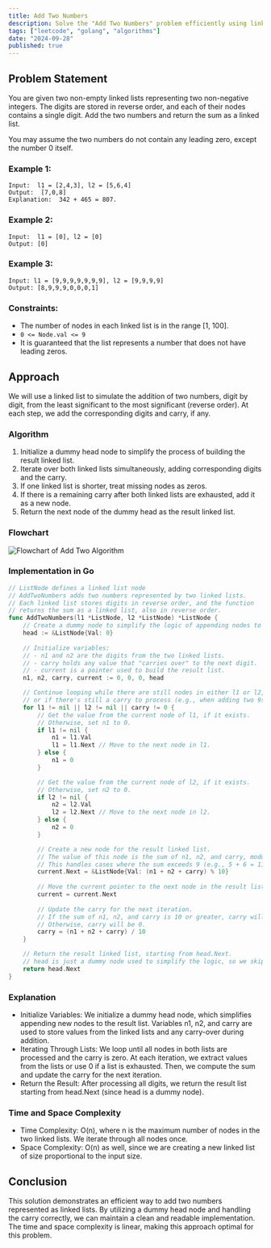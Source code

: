 ```yaml
---
title: Add Two Numbers
description: Solve the "Add Two Numbers" problem efficiently using linked lists in Go.
tags: ["leetcode", "golang", "algorithms"]
date: "2024-09-28"
published: true
---
```


## Problem Statement

You are given two non-empty linked lists representing two non-negative integers. The digits are stored in reverse order, and each of their nodes contains a single digit. Add the two numbers and return the sum as a linked list.

You may assume the two numbers do not contain any leading zero, except the number 0 itself.

### Example 1:
```plaintext
Input:  l1 = [2,4,3], l2 = [5,6,4]  
Output:  [7,0,8]  
Explanation:  342 + 465 = 807.
```

### Example 2:
```plaintext
Input:  l1 = [0], l2 = [0]  
Output: [0]
```


### Example 3:

```plaintext
Input: l1 = [9,9,9,9,9,9,9], l2 = [9,9,9,9]  
Output: [8,9,9,9,0,0,0,1]
```

### Constraints:
- The number of nodes in each linked list is in the range [1, 100].
- `0 <= Node.val <= 9`
- It is guaranteed that the list represents a number that does not have leading zeros.

## Approach

We will use a linked list to simulate the addition of two numbers, digit by digit, from the least significant to the most significant (reverse order). At each step, we add the corresponding digits and carry, if any.

### Algorithm

1. Initialize a dummy head node to simplify the process of building the result linked list.
2. Iterate over both linked lists simultaneously, adding corresponding digits and the carry.
3. If one linked list is shorter, treat missing nodes as zeros.
4. If there is a remaining carry after both linked lists are exhausted, add it as a new node.
5. Return the next node of the dummy head as the result linked list.

### Flowchart
![Flowchart of Add Two Algorithm](/leetcode/add_two.png)


### Implementation in Go

```go
// ListNode defines a linked list node
// AddTwoNumbers adds two numbers represented by two linked lists.
// Each linked list stores digits in reverse order, and the function
// returns the sum as a linked list, also in reverse order.
func AddTwoNumbers(l1 *ListNode, l2 *ListNode) *ListNode {
    // Create a dummy node to simplify the logic of appending nodes to the result list.
    head := &ListNode{Val: 0}
    
    // Initialize variables: 
    // - n1 and n2 are the digits from the two linked lists.
    // - carry holds any value that "carries over" to the next digit.
    // - current is a pointer used to build the result list.
    n1, n2, carry, current := 0, 0, 0, head

    // Continue looping while there are still nodes in either l1 or l2, 
    // or if there's still a carry to process (e.g., when adding two 9s).
    for l1 != nil || l2 != nil || carry != 0 {
        // Get the value from the current node of l1, if it exists. 
        // Otherwise, set n1 to 0.
        if l1 != nil {
            n1 = l1.Val
            l1 = l1.Next // Move to the next node in l1.
        } else {
            n1 = 0
        }

        // Get the value from the current node of l2, if it exists. 
        // Otherwise, set n2 to 0.
        if l2 != nil {
            n2 = l2.Val
            l2 = l2.Next // Move to the next node in l2.
        } else {
            n2 = 0
        }

        // Create a new node for the result linked list.
        // The value of this node is the sum of n1, n2, and carry, modulo 10.
        // This handles cases where the sum exceeds 9 (e.g., 5 + 6 = 11, so we store 1 and carry 1).
        current.Next = &ListNode{Val: (n1 + n2 + carry) % 10}
        
        // Move the current pointer to the next node in the result list.
        current = current.Next
        
        // Update the carry for the next iteration.
        // If the sum of n1, n2, and carry is 10 or greater, carry will be 1.
        // Otherwise, carry will be 0.
        carry = (n1 + n2 + carry) / 10
    }

    // Return the result linked list, starting from head.Next.
    // head is just a dummy node used to simplify the logic, so we skip it.
    return head.Next
}
```

### Explanation
- Initialize Variables: We initialize a dummy head node, which simplifies appending new nodes to the result list. Variables n1, n2, and carry are used to store values from the linked lists and any carry-over during addition.
- Iterating Through Lists: We loop until all nodes in both lists are processed and the carry is zero. At each iteration, we extract values from the lists or use 0 if a list is exhausted. Then, we compute the sum and update the carry for the next iteration.
- Return the Result: After processing all digits, we return the result list starting from head.Next (since head is a dummy node).

### Time and Space Complexity
- Time Complexity: O(n), where n is the maximum number of nodes in the two linked lists. We iterate through all nodes once.
- Space Complexity: O(n) as well, since we are creating a new linked list of size proportional to the input size.


## Conclusion
This solution demonstrates an efficient way to add two numbers represented as linked lists. By utilizing a dummy head node and handling the carry correctly, we can maintain a clean and readable implementation. The time and space complexity is linear, making this approach optimal for this problem.